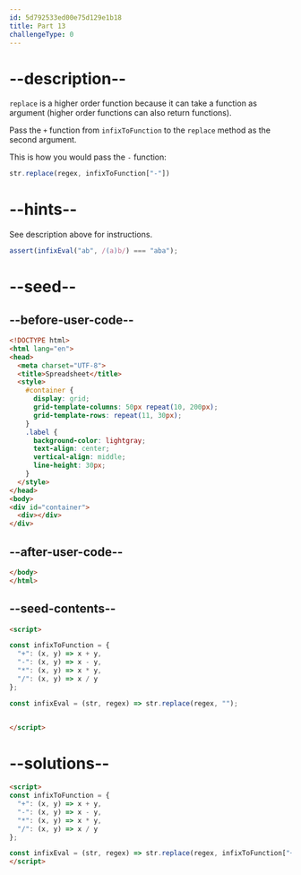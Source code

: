```yaml
---
id: 5d792533ed00e75d129e1b18
title: Part 13
challengeType: 0
---
```


# --description--

`replace` is a higher order function because it can take a function as argument (higher order functions can also return functions).

Pass the `+` function from `infixToFunction` to the `replace` method as the second argument.

This is how you would pass the `-` function:

```js
str.replace(regex, infixToFunction["-"])
```

# --hints--

See description above for instructions.

```js
assert(infixEval("ab", /(a)b/) === "aba");
```

# --seed--

## --before-user-code--

```html
<!DOCTYPE html>
<html lang="en">
<head>
  <meta charset="UTF-8">
  <title>Spreadsheet</title>
  <style>
    #container {
      display: grid;
      grid-template-columns: 50px repeat(10, 200px);
      grid-template-rows: repeat(11, 30px);
    }
    .label {
      background-color: lightgray;
      text-align: center;
      vertical-align: middle;
      line-height: 30px;
    }
  </style>
</head>
<body>
<div id="container">
  <div></div>
</div>
```

## --after-user-code--

```html
</body>
</html>
```

## --seed-contents--

```html
<script>

const infixToFunction = {
  "+": (x, y) => x + y,
  "-": (x, y) => x - y,
  "*": (x, y) => x * y,
  "/": (x, y) => x / y
};

const infixEval = (str, regex) => str.replace(regex, "");


</script>
```

# --solutions--

```html
<script>
const infixToFunction = {
  "+": (x, y) => x + y,
  "-": (x, y) => x - y,
  "*": (x, y) => x * y,
  "/": (x, y) => x / y
};

const infixEval = (str, regex) => str.replace(regex, infixToFunction["+"]);
</script>
```
